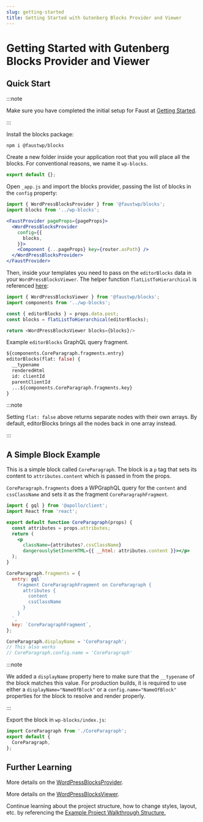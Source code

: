 ```yaml
---
slug: getting-started
title: Getting Started with Gutenberg Blocks Provider and Viewer
---
```


# Getting Started with Gutenberg Blocks Provider and Viewer

## Quick Start

:::note

Make sure you have completed the initial setup for Faust at [Getting Started](/docs/getting-started).

:::

Install the blocks package:

```bash
npm i @faustwp/blocks
```

Create a new folder inside your application root that you will place all the blocks. For conventional reasons, we name it `wp-blocks`.

```js title="wp-blocks/index.js"
export default {};
```

Open `_app.js` and import the blocks provider, passing the list of blocks in the `config` property:

```jsx
import { WordPressBlocksProvider } from '@faustwp/blocks';
import blocks from '../wp-blocks';

<FaustProvider pageProps={pageProps}>
  <WordPressBlocksProvider
    config={{
      blocks,
    }}>
    <Component {...pageProps} key={router.asPath} />
  </WordPressBlocksProvider>
</FaustProvider>
```

Then, inside your templates you need to pass on the `editorBlocks` data in your `WordPressBlocksViewer`. The helper function `flatListToHierarchical` is referenced [here](https://www.wpgraphql.com/docs/menus#hierarchical-data):

```js title="wp-templates/single.js"
import { WordPressBlocksViewer } from '@faustwp/blocks';
import components from '../wp-blocks';

const { editorBlocks } = props.data.post;
const blocks = flatListToHierarchical(editorBlocks);

return <WordPressBlocksViewer blocks={blocks}/>
```

Example `editorBlocks` GraphQL query fragment.

```graphql
${components.CoreParagraph.fragments.entry}
editorBlocks(flat: false) {
  __typename
  renderedHtml
  id: clientId
  parentClientId
  ...${components.CoreParagraph.fragments.key}
}
```
:::note

Setting `flat: false` above returns separate nodes with their own arrays. By default, editorBlocks brings all the nodes back in one array instead.

:::

## A Simple Block Example
This is a simple block called `CoreParagraph`. The block is a `p` tag that sets its content to `attributes.content` which is passed in from the props.

`CoreParagraph.fragments` does a WPGraphQL query for the `content` and `cssClassName` and sets it as the fragment `CoreParagraphFragment`.

```jsx
import { gql } from '@apollo/client';
import React from 'react';

export default function CoreParagraph(props) {
  const attributes = props.attributes;
  return (
    <p
      className={attributes?.cssClassName}
      dangerouslySetInnerHTML={{ __html: attributes.content }}></p>
  );
}

CoreParagraph.fragments = {
  entry: gql`
    fragment CoreParagraphFragment on CoreParagraph {
      attributes {
        content
        cssClassName
      }
    }
  `,
  key: `CoreParagraphFragment`,
};

CoreParagraph.displayName = 'CoreParagraph';
// This also works
// CoreParagraph.config.name = 'CoreParagraph'
```

:::note

We added a `displayName` property here to make sure that the `__typename` of the block matches this value.
For production builds, it is required to use either a `displayName="NameOfBlock"` or a `config.name="NameOfBlock"` properties for the block to resolve and render properly.

:::


Export the block in `wp-blocks/index.js`:

```js
import CoreParagraph from './CoreParagraph';
export default {
  CoreParagraph,
};
```



## Further Learning

More details on the [WordPressBlocksProvider](/docs/reference/WordPressBlocksProvider).

More details on the [WordPressBlocksViewer](/docs/reference/WordPressBlocksViewer).

Continue learning about the project structure, how to change styles, layout, etc. by referencing the [Example Project Walkthrough Structure.](/docs/next/guides/project-walkthrough)
